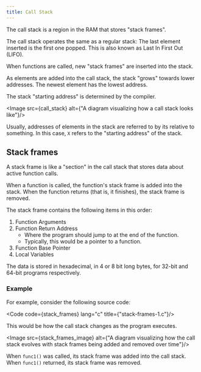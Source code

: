 ```yaml
---
title: Call Stack
---
```



The call stack is a region in the RAM that stores "stack frames".

The call stack operates the same as a regular stack: The last element inserted is the first one popped.
This is also known as Last In First Out (LIFO).

When functions are called, new "stack frames" are inserted into the stack.

As elements are added into the call stack, the stack "grows" towards lower addresses.
The newest element has the lowest address.

The stack "starting address" is determined by the compiler.

<Image src={call_stack} alt={"A diagram visualizing how a call stack looks like"}/>

Usually, addresses of elements in the stack are referred to by its relative to something.
In this case, `X` refers to the "starting address" of the stack.

## Stack frames
A stack frame is like a "section" in the call stack that stores data about active function calls.

When a function is called, the function's stack frame is added into the stack.
When the function returns (that is, it finishes), the stack frame is removed.

The stack frame contains the following items in this order:
1. Function Arguments
2. Function Return Address
    - Where the program should jump to at the end of the function.
    - Typically, this would be a pointer to a function.
3. Function Base Pointer
4. Local Variables

The data is stored in hexadecimal, in 4 or 8 bit long bytes, for 32-bit and 64-bit programs respectively.

### Example
For example, consider the following source code:

<Code code={stack_frames} lang="c" title={"stack-frames-1.c"}/>

This would be how the call stack changes as the program executes.

<Image src={stack_frames_image}
       alt={"A diagram visualizing how the call stack evolves with stack frames being added and removed over time"}/>

When `func1()` was called, its stack frame was added into the call stack.
When `func1()` returned, its stack frame was removed.